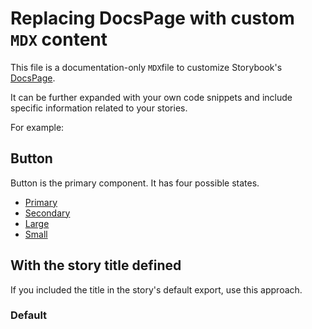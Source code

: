 # Replacing DocsPage with custom `MDX` content
This file is a documentation-only `MDX`file to customize Storybook's [DocsPage](https://storybook.js.org/docs/react/writing-docs/docs-page#replacing-docspage).

It can be further expanded with your own code snippets and include specific information related to your stories.

For example:


## Button

Button is the primary component. It has four possible states.

- [Primary](#primary)
- [Secondary](#secondary)
- [Large](#large)
- [Small](#small)

 
## With the story title defined

If you included the title in the story's default export, use this approach.


### Default

<Canvas withSource="none">
  <Story
    name="Default"
    id="components-button--default"
  >
   </Story>
</Canvas>

<ArgsTable story="Default" />